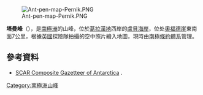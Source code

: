 [[Image:Ant-pen-map-Pernik.PNG|thumb]]

{{coord|66|57|S|66|21|W|display=title}}

'''塔曼峰'''（{{lang-en|Tammann Peaks}}），是[[南極洲|南極洲]]的山峰，位於[[葛拉漢地|葛拉漢地]]西岸的[[盧貝海岸|盧貝海岸]]，位处[[奧福德崖|奧福德崖]]東南面7公里，根據[[英國|英國]]探險隊拍攝的空中照片繪入地圖，現時由[[南極條約體系|南極條約體系]]管理。

==參考資料==
* [http://data.aad.gov.au/aadc/gaz/scar/ SCAR Composite Gazetteer of Antarctica] {{WebCite|url=https://www.webcitation.org/5ug2CfC7m?url=http://data.aad.gov.au/aadc/gaz/scar/ |date=20101202140255 |dateformat=iso }}.

{{DEFAULTSORT:Tammann Peaks}}
[[Category:南極洲山峰|Category:南極洲山峰]]


{{LoubetCoast-geo-stub}}